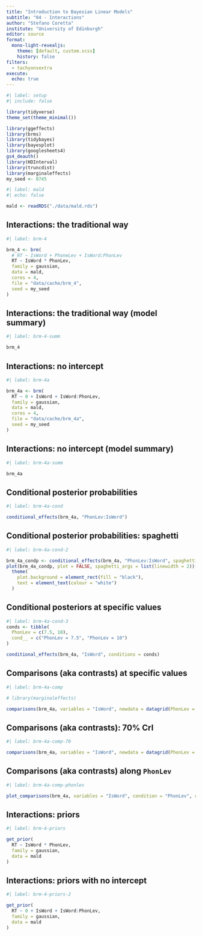 ```yaml
---
title: "Introduction to Bayesian Linear Models"
subtitle: "04 - Interactions"
author: "Stefano Coretta"
institute: "University of Edinburgh"
editor: source
format:
  mono-light-revealjs:
    theme: [default, custom.scss]
    history: false
filters:
  - tachyonsextra
execute: 
  echo: true
---
```


```r
#| label: setup
#| include: false

library(tidyverse)
theme_set(theme_minimal())

library(ggeffects)
library(brms)
library(tidybayes)
library(bayesplot)
library(googlesheets4)
gs4_deauth()
library(HDInterval)
library(truncdist)
library(marginaleffects)
my_seed <- 0745
```

```r
#| label: mald
#| echo: false

mald <- readRDS("./data/mald.rds")
```

## Interactions: the traditional way

```r
#| label: brm-4

brm_4 <- brm(
  # RT ~ IsWord + PhoneLev + IsWord:PhonLev
  RT ~ IsWord * PhonLev,
  family = gaussian,
  data = mald,
  cores = 4,
  file = "data/cache/brm_4",
  seed = my_seed
)
```


## Interactions: the traditional way (model summary)

```r
#| label: brm-4-summ

brm_4
```

## Interactions: no intercept

```r
#| label: brm-4a

brm_4a <- brm(
  RT ~ 0 + IsWord + IsWord:PhonLev,
  family = gaussian,
  data = mald,
  cores = 4,
  file = "data/cache/brm_4a",
  seed = my_seed
)
```


## Interactions: no intercept (model summary)

```r
#| label: brm-4a-summ

brm_4a
```

## Conditional posterior probabilities

```r
#| label: brm-4a-cond

conditional_effects(brm_4a, "PhonLev:IsWord")
```

## Conditional posterior probabilities: spaghetti

```r
#| label: brm-4a-cond-2

brm_4a_condp <- conditional_effects(brm_4a, "PhonLev:IsWord", spaghetti = TRUE, ndraws = 100)
plot(brm_4a_condp, plot = FALSE, spaghetti_args = list(linewidth = 2))[[1]] +
  theme(
    plot.background = element_rect(fill = "black"),
    text = element_text(colour = "white")
  )
```

## Conditional posteriors at specific values

```r
#| label: brm-4a-cond-3
conds <- tibble(
  PhonLev = c(7.5, 10),
  cond__ = c("PhonLev = 7.5", "PhonLev = 10")
)

conditional_effects(brm_4a, "IsWord", conditions = conds)
```

## Comparisons (aka contrasts) at specific values

```r
#| label: brm-4a-comp

# library(marginaleffects)

comparisons(brm_4a, variables = "IsWord", newdata = datagrid(PhonLev = c(7.5, 10, 12)))
```

## Comparisons (aka contrasts): 70% CrI

```r
#| label: brm-4a-comp-70

comparisons(brm_4a, variables = "IsWord", newdata = datagrid(PhonLev = c(7.5, 10, 12)), conf_level = 0.7)
```

## Comparisons (aka contrasts) along `PhonLev`

```r
#| label: brm-4a-comp-phonlev

plot_comparisons(brm_4a, variables = "IsWord", condition = "PhonLev", conf_level = 0.7)
```



## Interactions: priors

```r
#| label: brm-4-priors

get_prior(
  RT ~ IsWord * PhonLev,
  family = gaussian,
  data = mald
)
```

## Interactions: priors with no intercept

```r
#| label: brm-4-priors-2

get_prior(
  RT ~ 0 + IsWord + IsWord:PhonLev,
  family = gaussian,
  data = mald
)
```


